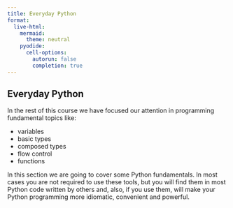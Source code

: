 ```yaml
---
title: Everyday Python
format:
  live-html:
    mermaid:
      theme: neutral
    pyodide:
      cell-options:
        autorun: false
        completion: true
---
```


## Everyday Python

In the rest of this course we have focused our attention in programming fundamental topics like:

- variables
- basic types
- composed types
- flow control
- functions

In this section we are going to cover some Python fundamentals.
In most cases you are not required to use these tools, but you will find them in most Python code written by others and, also, if you use them, will make your Python programming more idiomatic, convenient and powerful.
